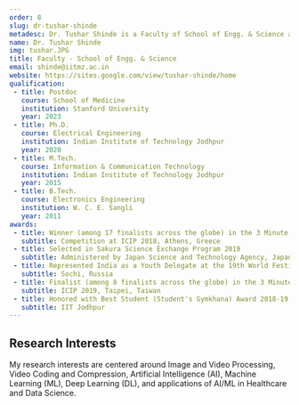 ```yaml
---
order: 8
slug: dr-tushar-shinde
metadesc: Dr. Tushar Shinde is a Faculty of School of Engg. & Science at IIT Madras Zanzibar. Learn More.
name: Dr. Tushar Shinde
img: tushar.JPG
title: Faculty - School of Engg. & Science
email: shinde@iitmz.ac.in
website: https://sites.google.com/view/tushar-shinde/home
qualification:
 - title: Postdoc
   course: School of Medicine
   institution: Stanford University
   year: 2023
 - title: Ph.D.
   course: Electrical Engineering
   institution: Indian Institute of Technology Jodhpur
   year: 2020
 - title: M.Tech.
   course: Information & Communication Technology
   institution: Indian Institute of Technology Jodhpur
   year: 2015
 - title: B.Tech.
   course: Electronics Engineering
   institution: W. C. E. Sangli
   year: 2011
awards:
 - title: Winner (among 17 finalists across the globe) in the 3 Minute Thesis (3MT)
   subtitle: Competition at ICIP 2018, Athens, Greece
 - title: Selected in Sakura Science Exchange Program 2019
   subtitle: Administered by Japan Science and Technology Agency, Japan
 - title: Represented India as a Youth Delegate at the 19th World Festival of Youth and Students 2017
   subtitle: Sochi, Russia
 - title: Finalist (among 8 finalists across the globe) in the 3 Minute Thesis (3MT) Competition
   subtitle: ICIP 2019, Taipei, Taiwan
 - title: Honored with Best Student (Student's Gymkhana) Award 2018-19 for outstanding student activities
   subtitle: IIT Jodhpur
---
```


<section>
    <h2>Research Interests</h2>
    <p>
        My research interests are centered around Image and Video Processing, Video Coding and Compression, Artificial Intelligence (AI), Machine Learning (ML), Deep Learning (DL), and applications of AI/ML in Healthcare and Data Science.
    </p>
</section>

<Papers>
    <Paper
        title="Background foreground boundary aware efficient motion search for surveillance videos"
        authors={["Shinde, T.", "Tiwari, A.K.", "Lin, W.", "Shen, L."]}
        publisher="Signal Processing: Image Communication, 82, p.115775"
        year="2020"
    />
    <Paper
        title="Adaptive lossless compression of skeleton sequences"
        authors={["Lin, W.", "Shinde, T.", "Dai, W.", "Liu, M.", "He, X.", "Tiwari, A.K.", "Xiong, H."]}
        publisher="Signal Processing: Image Communication, 80, p.115659"
        year="2020"
    />
    <Paper
        title="Key-point sequence lossless compression for intelligent video analysis"
        authors={["Lin, W.", "He, X.", "Dai, W.", "See, J.", "Shinde, T.", "Xiong, H.", "Duan, L."]}
        publisher="IEEE MultiMedia, 27(3), p.12-22"
        year="2020"
    />
    <Paper
        title="Dose Level Prediction Using Off-the-Shelf Segmentation Network—a Spine SBRT Example"
        authors={["Shinde, T.", "et al."]}
        publisher="American Association of Physicists in Medicine (AAPM) 2023"
        year="2023"
    />
    <Paper
        title="Adaptive Pixel-based Direction Oriented Fast Motion Estimation for Predictive Coding"
        authors={["Shinde, T."]}
        publisher="IEEE Picture Coding Symposium (PCS) 2022"
        year="2022"
    />
</Papers>
